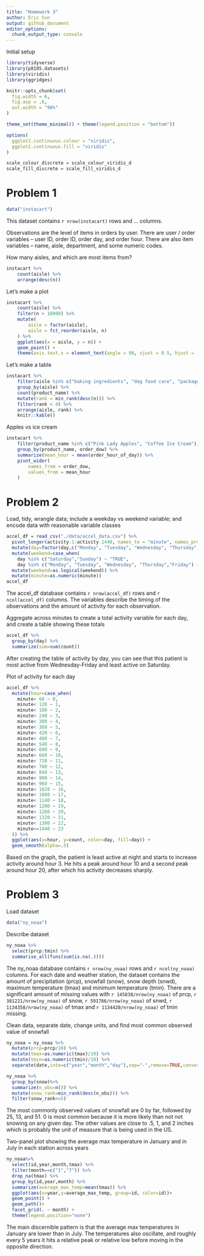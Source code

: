 ```yaml
---
title: "Homework 3"
author: Eric Sun
output: github_document
editor_options: 
  chunk_output_type: console
---
```


Initial setup

```r
library(tidyverse)
library(p8105.datasets)
library(viridis)
library(ggridges)

knitr::opts_chunk$set(
  fig.width = 6,
  fig.asp = .6,
  out.width = "90%"
)

theme_set(theme_minimal() + theme(legend.position = "bottom"))

options(
  ggplot2.continuous.colour = "viridis",
  ggplot2.continuous.fill = "viridis"
)

scale_colour_discrete = scale_colour_viridis_d
scale_fill_discrete = scale_fill_viridis_d

```

# Problem 1

```r
data("instacart")
```

This dataset contains `r nrow(instacart)` rows and ... columns. 

Observations are the level of items in orders by user. There are user / order variables -- user ID, order ID, order day, and order hour. There are also item variables -- name, aisle, department, and some numeric codes. 

How many aisles, and which are most items from?

```r
instacart %>% 
	count(aisle) %>% 
	arrange(desc(n))
```

Let's make a plot
```r
instacart %>% 
	count(aisle) %>% 
	filter(n > 10000) %>% 
	mutate(
		aisle = factor(aisle),
		aisle = fct_reorder(aisle, n)
	) %>% 
	ggplot(aes(x = aisle, y = n)) + 
	geom_point() + 
	theme(axis.text.x = element_text(angle = 90, vjust = 0.5, hjust = 1))
```

Let's make a table
```r
instacart %>% 
	filter(aisle %in% c("baking ingredients", "dog food care", "packaged vegetables fruits")) %>% 
	group_by(aisle) %>% 
	count(product_name) %>% 
	mutate(rank = min_rank(desc(n))) %>% 
	filter(rank < 4) %>% 
	arrange(aisle, rank) %>% 
	knitr::kable()
```

Apples vs ice cream
```r
instacart %>% 
	filter(product_name %in% c("Pink Lady Apples", "Coffee Ice Cream")) %>% 
	group_by(product_name, order_dow) %>% 
	summarize(mean_hour = mean(order_hour_of_day)) %>% 
	pivot_wider(
		names_from = order_dow,
		values_from = mean_hour
	)
```

# Problem 2

Load, tidy, wrangle data; include a weekday vs weekend variable; and encode data with reasonable variable classes
```r
accel_df = read_csv("./data/accel_data.csv") %>%
  pivot_longer(activity.1:activity.1440, names_to = "minute", names_prefix="activity.", values_to = "count") %>%
  mutate(day=factor(day,c("Monday", "Tuesday", "Wednesday", "Thursday","Friday","Saturday","Sunday"))) %>%
  mutate(weekend=case_when(
    day %in% c("Saturday","Sunday") ~ "TRUE",
    day %in% c("Monday", "Tuesday", "Wednesday", "Thursday","Friday") ~ "FALSE")) %>%
  mutate(weekend=as.logical(weekend)) %>%
  mutate(minute=as.numeric(minute))
accel_df
```

The accel_df database contains `r nrow(accel_df)` rows and `r ncol(accel_df)` columns. The variables describe the timing of the observations and the amount of activity for each observation.

Aggregate across minutes to create a total activity variable for each day, and create a table showing these totals
```r
accel_df %>%
  group_by(day) %>%
  summarize(sum=sum(count))
```

After creating the table of activity by day, you can see that this patient is most active from Wednesday-Friday and least active on Saturday. 

Plot of activity for each day
```r
accel_df %>%
  mutate(hour=case_when(
    minute< 60 ~ 0,
    minute< 120 ~ 1,
    minute< 180 ~ 2,
    minute< 240 ~ 3,
    minute< 300 ~ 4,
    minute< 360 ~ 5,
    minute< 420 ~ 6,
    minute< 480 ~ 7,
    minute< 540 ~ 8,
    minute< 600 ~ 9,
    minute< 660 ~ 10,
    minute< 720 ~ 11,
    minute< 780 ~ 12,
    minute< 840 ~ 13,
    minute< 900 ~ 14,
    minute< 960 ~ 15,
    minute< 1020 ~ 16,
    minute< 1080 ~ 17,
    minute< 1140 ~ 18,
    minute< 1200 ~ 19,
    minute< 1260 ~ 20,
    minute< 1320 ~ 21,
    minute< 1380 ~ 22,
    minute<=1440 ~ 23
  )) %>%
  ggplot(aes(x=hour, y=count, color=day, fill=day)) +
  geom_smooth(alpha=.5)
```

Based on the graph, the patient is least active at night and starts to increase activity around hour 3. He hits a peak around hour 10 and a second peak around hour 20, after which his activity decreases sharply.

# Problem 3

Load dataset
```r
data("ny_noaa")
```

Describe dataset
```r
ny_noaa %>%
  select(prcp:tmin) %>%
  summarise_all(funs(sum(is.na(.))))
```


The ny_noaa database contains `r nrow(ny_noaa)` rows and `r ncol(ny_noaa)` columns. For each date and weather station, the dataset contains the amount of precipitation (prcp), snowfall (snow), snow depth (snwd), maximum temperature (tmax) and minimum temperature (tmin). There are a significant amount of missing values with `r 145838/nrow(ny_noaa)` of prcp, `r 381221/nrow(ny_noaa)` of snow, `r 591786/nrow(ny_noaa)` of snwd, `r 1134358/nrow(ny_noaa)` of tmax and `r 1134420/nrow(ny_noaa)` of tmin missing.

Clean data, separate date, change units, and find most common observed value of snowfall
```r
ny_noaa = ny_noaa %>%
  mutate(prcp=prcp/10) %>%
  mutate(tmax=as.numeric(tmax)/10) %>%
  mutate(tmin=as.numeric(tmin)/10) %>%
  separate(date,into=c("year","month","day"),sep="-",remove=TRUE,convert=TRUE,extra="warn",fill="warn")

ny_noaa %>%
  group_by(snow)%>%
  summarize(n_obs=n()) %>%
  mutate(snow_rank=min_rank(desc(n_obs))) %>%
  filter(snow_rank<=5)

```
The most commonly observed values of snowfall are 0 by far, followed by 25, 13, and 51. 0 is most common because it is more likely than not not snowing on any given day. The other values are close to .5, 1, and 2 inches which is probably the unit of measure that is being used in the US.

Two-panel plot showing the average max temperature in January and in July in each station across years
```r
ny_noaa%>%
  select(id,year,month,tmax) %>%
  filter(month==c("1","7")) %>%
  drop_na(tmax) %>%
  group_by(id,year,month) %>%
  summarize(average_max_temp=mean(tmax)) %>%
  ggplot(aes(x=year,y=average_max_temp, group=id, color=id))+
  geom_point() +
  geom_path()+
  facet_grid(. ~ month) +
  theme(legend.position="none")
```

The main discernible pattern is that the average max temperatures in January are lower than in July. The temperatures also oscillate, and roughly every 5 years it hits a relative peak or relative low before moving in the opposite direction.


